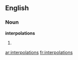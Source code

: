 ==English==

===Noun===
'''interpolations'''

# {{plural of|[[interpolation]]}}

[[ar:interpolations]]
[[fr:interpolations]]